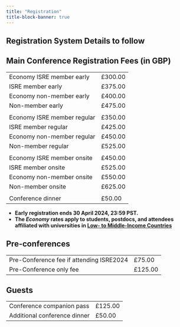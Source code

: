 ```yaml
---
title: "Registration"
title-block-banner: true
---
```


## Registration System Details to follow

## Main Conference Registration Fees (in GBP)

|   |   |
|---|---|
|Economy ISRE member early |£300.00 |
|ISRE member early |£375.00|
|Economy non-member early |£400.00|
|Non-member early |£475.00|
|   |   |
|Economy ISRE member regular |£350.00|
|ISRE member regular |£425.00|
|Economy non-member regular |£450.00|
|Non-member regular |£525.00|
|   |   |
|Economy ISRE member onsite |£450.00|
|ISRE member onsite | £525.00|
|Economy non-member onsite |£550.00|
|Non-member onsite |£625.00|
|   |   |
|Conference dinner |£50.00|

* **Early registration ends 30 April 2024, 23:59 PST.**
* **The *Economy* rates apply to students, postdocs, and attendees affiliated with universities in [Low- to Middle-Income Countries](https://www.qub.ac.uk/schools/psy/ISSIDConference2023/registration/WorldBankCountries/)**

## Pre-conferences

|   |   |
|---|---|
|Pre-Conference fee if attending ISRE2024 |£75.00 |
|Pre-Conference only fee |£125.00|

## Guests

|   |   |
|---|---|
|Conference companion pass |£125.00|
|Additional conference dinner |£50.00|

